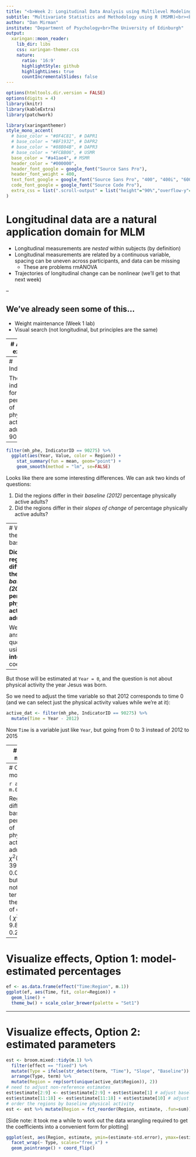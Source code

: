 ```yaml
---
title: "<b>Week 2: Longitudinal Data Analysis using Multilevel Modeling</b>"
subtitle: "Multivariate Statistics and Methodology using R (MSMR)<br><br> "
author: "Dan Mirman"
institute: "Department of Psychology<br>The University of Edinburgh"
output:
  xaringan::moon_reader:
    lib_dir: libs
    css: xaringan-themer.css
    nature:
      ratio: '16:9'
      highlightStyle: github
      highlightLines: true
      countIncrementalSlides: false
---
```



```r
options(htmltools.dir.version = FALSE)
options(digits = 4)
library(knitr)
library(kableExtra)
library(patchwork)
```

```r
library(xaringanthemer)
style_mono_accent(
  # base_color = "#0F4C81", # DAPR1
  # base_color = "#BF1932", # DAPR2
  # base_color = "#88B04B", # DAPR3 
  # base_color = "#FCBB06", # USMR
  base_color = "#a41ae4", # MSMR
  header_color = "#000000",
  header_font_google = google_font("Source Sans Pro"),
  header_font_weight = 400,
  text_font_google = google_font("Source Sans Pro", "400", "400i", "600", "600i"),
  code_font_google = google_font("Source Code Pro"),
  extra_css = list(".scroll-output" = list("height"="90%","overflow-y"="scroll"))
) 
```

# Longitudinal data are a natural application domain for MLM

* Longitudinal measurements are *nested* within subjects (by definition)
* Longitudinal measurements are related by a continuous variable, spacing can be uneven across participants, and data can be missing
    + These are problems rmANOVA
* Trajectories of longitudinal change can be nonlinear (we'll get to that next week)

--

## We've already seen some of this...

* Weight maintenance (Week 1 lab)
* Visual search (not longitudinal, but principles are the same)

---
# Another example

County-level percentage of adults who are physically active at recommended levels. Data from PHE for 2012-2015 (`PHE_MentalHealth.Rdata`)

```r
library(tidyverse)
library(lme4)
library(effects)
load("./data/PHE_MentalHealth.Rdata")
str(mh_phe)
```

---
# Indicators
```r
gt::gt(unique(mh_phe[, 1:2]))
```

The indicator ID for percentage of physically active adults is 90275

---

```r
filter(mh_phe, IndicatorID == 90275) %>%
  ggplot(aes(Year, Value, color = Region)) +
    stat_summary(fun = mean, geom="point") +
    geom_smooth(method = "lm", se=FALSE)
```

Looks like there are some interesting differences. We can ask two kinds of questions:

1.  Did the regions differ in their *baseline (2012)* percentage physically active adults?
2.  Did the regions differ in their *slopes of change* of percentage physically active adults?

---
# What is the baseline?

**Did the regions differ in their *baseline (2012)* percentage physically active adults?**

We can answer this question using the **intercept** coefficients

--

But those will be estimated at `Year = 0`, and the question is not about physical activity the year Jesus was born.

So we need to adjust the time variable so that 2012 corresponds to time 0 (and we can select just the physical activity values while we're at it):

```r
active_dat <- filter(mh_phe, IndicatorID == 90275) %>%
  mutate(Time = Year - 2012)
```

Now `Time` is a variable just like `Year`, but going from 0 to 3 instead of 2012 to 2015

---
# Fit the models

```r
# base model: just change over time
m <- lmer(Value ~ Time + (Time | County), data = active_dat, REML = F)
# add baseline differences between regions
m.0 <- lmer(Value ~ Time + Region + (Time | County), data = active_dat, REML = F)
# add slope differences between regions
m.1 <- lmer(Value ~ Time * Region + (Time | County), data = active_dat, REML = F)
```

---
# Compare models

```r
anova(m, m.0, m.1)
```

Regions differed in baseline percentage of physically active adults ( $\chi^2(8) = 39.3, p < 0.0001$ ), but there not in terms of the slope of change ( $\chi^2(8) = 9.86, p = 0.28$ ).

---
# Visualize effects, Option 1: model-estimated percentages

```r
ef <- as.data.frame(effect("Time:Region", m.1))
ggplot(ef, aes(Time, fit, color=Region)) + 
  geom_line() +
  theme_bw() + scale_color_brewer(palette = "Set1")
```

---
# Visualize effects, Option 2: estimated parameters

```r
est <- broom.mixed::tidy(m.1) %>% 
  filter(effect == "fixed") %>% 
  mutate(Type = ifelse(str_detect(term, "Time"), "Slope", "Baseline")) %>%
  arrange(Type, term) %>% 
  mutate(Region = rep(sort(unique(active_dat$Region)), 2))
# need to adjust non-reference estimates 
est$estimate[2:9] <- est$estimate[2:9] + est$estimate[1] # adjust baselines using reference intercept
est$estimate[11:18] <- est$estimate[11:18] + est$estimate[10] # adjust slopes using reference slope
# order the regions by baseline physical activity
est <- est %>% mutate(Region = fct_reorder(Region, estimate, .fun=sum))
```

[Side note: it took me a while to work out the data wrangling required to get the coefficients into a convenient form for plotting]

```r
ggplot(est, aes(Region, estimate, ymin=(estimate-std.error), ymax=(estimate+std.error))) +
  facet_wrap(~ Type, scales="free_x") +
  geom_pointrange() + coord_flip()
```

